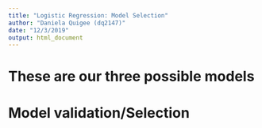 ```yaml
---
title: "Logistic Regression: Model Selection"
author: "Daniela Quigee (dq2147)"
date: "12/3/2019"
output: html_document
---
```



# These are our three possible models



# Model validation/Selection